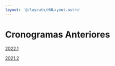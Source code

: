 ```yaml
---
layout: '@/layouts/MdLayout.astro'
---
```






Cronogramas Anteriores
======================








[2022.1](cronogramas-anteriores/copy2_of_cronograma)


[2021.2](cronogramas-anteriores/cronograma)










